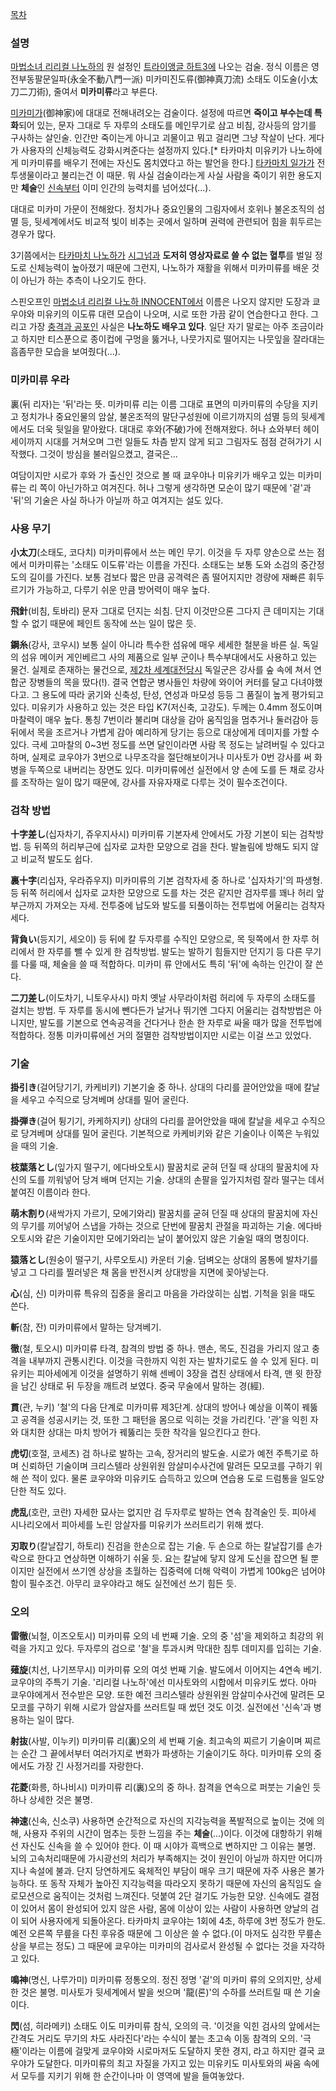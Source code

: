 [[목차]]
=== 설명 ===
[[마법소녀 리리컬 나노하]]의 원 설정인 [[트라이앵글 하트3]]에 나오는 검술. 정식 이름은 영전부동팔문일파(永全不動八門一派) 미카미진도류(御神真刀流) 소태도 이도술(小太刀二刀術), 줄여서 '''미카미류'''라고 부른다.

[[미카미]]가(御神家)에 대대로 전해내려오는 검술이다. 설정에 따르면 '''죽이고 부수는데 특화'''되어 있는, 문자 그대로 두 자루의 소태도를 메인무기로 삼고 비침, 강사등의 암기를 구사하는 살인술. 인간만 죽이는게 아니고 괴물이고 뭐고 걸리면 그냥 작살이 난다. 게다가 사용자의 신체능력도 강화시켜준다는 설정까지 있다.[* 타카마치 미유키가 나노하에게 미카미류를 배우기 전에는 자신도 몸치였다고 하는 발언을 한다.] [[타카마치 일가]]가 전투생물이라고 불리는건 이 때문. 뭐 사실 검술이라는게 사실 사람을 죽이기 위한 용도지만 '''체술'''인 [[신속]]부터 이미 인간의 능력치를 넘어섰다(...). 

대대로 미카미 가문이 전해왔다. 정치가나 중요인물의 그림자에서 호위나 불온조직의 섬멸 등, 뒷세계에서도 비교적 빛이 비추는 곳에서 일하며 권력에 관련되어 힘을 휘두르는 경우가 많다.

3기쯤에서는 [[타카마치 나노하]]가 [[시그넘]]과 '''도저히 영상자료로 쓸 수 없는 혈투'''를 벌일 정도로 신체능력이 높아졌기 때문에 그런지, 나노하가 재활을 위해서 미카미류를 배운 것이 아닌가 하는 추측이 나오기도 한다.

스핀오프인 [[마법소녀 리리컬 나노하 INNOCENT]]에서 이름은 나오지 않지만 도장과 쿄우야와 미유키의 이도류 대련 모습이 나오며, 시로 또한 가끔 같이 연습한다고 한다. 그리고 가장 [[충격과 공포]]인 사실은 '''나노하도 배우고 있다'''. 일단 자기 말로는 아주 조금이라고 하지만 티스푼으로 종이컵에 구멍을 뚫거나, 나뭇가지로 떨어지는 나뭇잎을 잘라대는 흠좀무한 모습을 보여줬다(...).

=== 미카미류 우라 ===
裏(뒤 리자)는 '뒤'라는 뜻. 미카미류 리는 이름 그대로 표면의 미카미류의 수당을 지키고 정치가나 중요인물의 암살, 불온조적의 말단구성원에 이르기까지의 섬멸 등의 뒷세계에서도 더욱 뒷일을 맡아왔다. 대대로 후와(不破)가에 전해져왔다. 허나 쇼와부터 헤이세이까지 시대를 거쳐오며 그런 일들도 차츰 받지 않게 되고 그림자도 점점 걷혀가기 시작했다. 그것이 방심을 불러일으켰고, 결국은...

여담이지만 시로가 후와 가 출신인 것으로 볼 때 쿄우야나 미유키가 배우고 있는 미카미류는 리 쪽이 아닌가하고 여겨진다. 허나 그렇게 생각하면 모순이 많기 때문에 '겉'과 '뒤'의 기술은 사실 하나가 아닐까 하고 여겨지는 설도 있다.

=== 사용 무기 ===
'''小太刀'''(소태도, 코다치)
미카미류에서 쓰는 메인 무기. 이것을 두 자루 양손으로 쓰는 점에서 미카미류는 '소태도 이도류'라는 이름을 가진다. 소태도는 보통 도와 소검의 중간정도의 길이를 가진다. 보통 검보다 짧은 만큼 공격력은 좀 떨어지지만 경량에 재빠른 휘두르기가 가능하고, 다루기 쉬운 만큼 방어력이 매우 높다.
 
'''飛針'''(비침, 토바리)
문자 그대로 던지는 쇠침. 단지 이것만으론 그다지 큰 데미지는 기대할 수 없기 때문에 페인트 동작에 쓰는 일이 많은 듯.
 
'''鋼糸'''(강사, 코우시)
보통 실이 아니라 특수한 섬유에 매우 세세한 철분을 바른 실.
독일의 섬유 메이커 게인베르그 사의 제품으로 일부 군이나 특수부대에서도 사용하고 있는 물건. 실제로 존재하는 물건으로, [[제2차 세계대전]]당시 독일군은 강사를 숲 속에 쳐서 연합군 장병들의 목을 땄다(!). 결국 연합군 병사들인 차량에 와이어 커터를 달고 다녀야했다고. 그 용도에 따라 굵기와 신축성, 탄성, 연성과 마모성 등등 그 품질이 높게 평가되고 있다.
미유키가 사용하고 있는 것은 타입 K7(저신축, 고강도). 두께는 0.4mm 정도이며 마찰력이 매우 높다. 통칭 7번이라 불리며 대상을 감아 움직임을 멈추거나 둘러감아 등 뒤에서 목을 조르거나 가볍게 감아 예리하게 당기는 등으로 대상에게 데미지를 가할 수 있다.
극세 고마찰의 0~3번 정도를 쓰면 달인이라면 사람 목 정도는 날려버릴 수 있다고 하며, 실제로 쿄우야가 3번으로 나무조각을 절단해보이거나 미사토가 0번 강사를 써 화병을 두쪽으로 내버리는 장면도 있다.
미카미류에선 실전에서 양 손에 도를 든 채로 강사를 조작하는 일이 많기 때문에, 강사를 자유자재로 다루는 것이 필수조건이다.

=== 검착 방법 ===
'''十字差し'''(십자차기, 쥬우지사시)
미카미류 기본자세 안에서도 가장 기본이 되는 검착방법.
등 뒤쪽의 허리부근에 십자로 교차한 모양으로 검을 찬다.
발놀림에 방해도 되지 않고 비교적 발도도 쉽다.
 
'''裏十字'''(리십자, 우라쥬우지)
미카미류의 기본 검착자세 중 하나로 '십자차기'의 파생형.
등 뒤쪽 허리에서 십자로 교차한 모양으로 도를 차는 것은 같지만 검자루를 꽤나 허리 앞부근까지 가져오는 자세.
전투중에 납도와 발도를 되풀이하는 전투법에 어울리는 검착자세다.
 
'''背負い'''(등지기, 세오이)
등 뒤에 칼 두자루를 수직인 모양으로, 목 뒷쪽에서 한 자루 허리에서 한 자루를 뺄 수 있게 한 검착방법. 
발도는 발하기 힘들지만 던지기 등 다른 무기를 다룰 때, 체술을 쓸 때 적합하다.
미카미 류 안에서도 특히 '뒤'에 속하는 인간이 잘 쓴다.
 
'''二刀差し'''(이도차기, 니토우사시)
마치 옛날 사무라이처럼 허리에 두 자루의 소태도를 걸치는 방법.
두 자루를 동시에 뺀다든가 날거나 뛰기엔 그다지 어울리는 검착방법은 아니지만, 발도를 기본으로 연속공격을 건다거나 한손 한 자루로 싸울 때가 많을 전투법에 적합하다.
정통 미카미류에선 거의 절멸한 검착방법이지만 시로는 이걸 쓰고 있었다.

=== 기술 ===
'''掛引き'''(걸어당기기, 카케비키)
기본기술 중 하나. 상대의 다리를 끌어안았을 때에 칼날을 세우고 수직으로 당겨베며 상대를 밀어 굴린다.

'''掛弾き'''(걸어 튕기기, 카케하지키)
상대의 다리를 끌어안았을 때에 칼날을 세우고 수직으로 당겨베며 상대를 밀어 굴린다. 기본적으로 카케비키와 같은 기술이나 이쪽은 누워있을 때의 기술.

'''枝葉落とし'''(잎가지 떨구기, 에다바오토시)
팔꿈치로 굳혀 던질 때 상대의 팔꿈치에 자신의 도를 끼워넣어 당겨 배며 던지는 기술.
상대의 손팔을 잎가지처럼 잘라 떨구는 데서 붙여진 이름이라 한다.
 
'''萌木割り'''(새싹가지 가르기, 모에기와리)
팔꿈치를 굳혀 던질 때 상대의 팔꿈치에 자신의 무기를 끼어넣어 스냅을 가하는 것으로 단번에 팔꿈치 관절을 파괴하는 기술.
에다바오토시와 같은 기술이지만 모에기와리는 날이 붙어있지 않은 기술일 때의 명칭이다.

'''猿落とし'''(원숭이 떨구기, 사루오토시)
카운터 기술. 덤벼오는 상대의 몸통에 발차기를 넣고 그 다리를 찔러넣은 채 몸을 반전시켜 상대방을 지면에 꽂아넣는다.

'''心'''(심, 신)
미카미류 특유의 집중을 올리고 마음을 가라앉히는 심법.
기척을 읽을 때도 쓴다.

'''斬'''(참, 잔)
미카미류에서 말하는 당겨베기.

'''徹'''(철, 토오시)
미카미류 타격, 참격의 방법 중 하나. 맨손, 목도, 진검을 가리지 않고 충격을 내부까지 관통시킨다.
이것을 극한까지 익힌 자는 발차기로도 쓸 수 있게 된다.
미유키는 피아세에게 이것을 설명하기 위해 센베이 3장을 겹친 상태에서 타격, 맨 윗 한장을 남긴 상태로 뒤 두장을 깨트려 보였다. 중국 무술에서 말하는 경(經). 

'''貫'''(관, 누키)
'철'의 다음 단계로 미카미류 제3단계. 상대의 방어나 예상을 이쪽이 꿰뚫고 공격을 성공시키는 것, 또한 그 패턴을 몸으로 익히는 것을 가리킨다.
'관'을 익힌 자와 대치한 상대는 마치 방어가 꿰뚫리는 듯한 착각을 일으킨다고 한다.

'''虎切'''(호절, 코세츠)
검 하나로 발하는 고속, 장거리의 발도술.
시로가 예전 주특기로 하며 신뢰하던 기술이며 크리스텔라 상원위원 암살미수사건에 말려든 모모코를 구하기 위해 쓴 적이 있다.
물론 쿄우야와 미유키도 습득하고 있으며 연습용 도로 드럼통을 일도양단한 적도 있다.

'''虎乱'''(호란, 코란)
자세한 묘사는 없지만 검 두자루로 발하는 연속 참격술인 듯.
피아세 시나리오에서 피아세를 노린 암살자를 미유키가 쓰러트리기 위해 썼다.

'''刃取り'''(칼날잡기, 하토리)
진검을 한손으로 잡는 기술. 두 손으로 하는 칼날잡기를 손가락으로 한다고 연상하면 이해하기 쉬울 듯.
요는 칼날에 닿지 않게 도신을 잡으면 될 뿐이지만 실전에서 쓰기엔 상상을 초월하는 집중력에 더해 악력이 가볍게 100kg은 넘어야 함이 필수조건. 아무리 쿄우야라고 해도 실전에선 쓰기 힘든 듯.

=== 오의 ===
'''雷徹'''(뇌철, 이즈오토시)
미카미류 오의 네 번째 기술. 오의 중 '섬'을 제외하고 최강의 위력을 가지고 있다.
두자루의 검으로 '철'을 투과시켜 막대한 침투 데미지를 입히는 기술.

'''薙旋'''(치선, 나기쯔무시)
미카미류 오의 여섯 번째 기술. 발도에서 이어지는 4연속 베기. 쿄우야의 주특기 기술.
'리리컬 나노하'에선 미사토와의 시합에서 미유키도 썼다. 아마 쿄우야에게서 전수받은 모양. 
또한 예전 크리스텔라 상원위원 암살미수사건에 말려든 모모코를 구하기 위해 시로가 암살자를 쓰러트릴 때 썼던 것도 이것.
실전에선 '신속'과 병용하는 일이 많다.

'''射抜'''(사발, 이누키)
미카미류 리(裏)오의 세 번째 기술. 최고속의 찌르기 기술이며 찌르는 순간 그 끝에서부터 여러가지로 변화가 파생하는 기술이기도 하다.
미카미류 오의 중에서도 가장 긴 사정거리를 자랑한다.

'''花菱'''(화릉, 하나비시)
미카미류 리(裏)오의 중 하나. 참격을 연속으로 퍼붓는 기술인 듯 하나 상세한 것은 불명.

'''神速'''(신속, 신소쿠)
사용하면 순간적으로 자신의 지각능력을 폭발적으로 높이는 것에 의해, 사용자 주위의 시간이 멈추는 듯한 느낌을 주는 '''체술'''(...)이다. 이것에 대항하기 위해선 자신도 신속을 쓸 수 있어야 한다. 이 때 시야가 흑백으로 변하지만 그 이유는 불명. 뇌의 고속처리때문에 가시광선의 처리가 부족해지는 것이 원인이 아닐까 하지만 어디까지나 속설에 불과. 단지 당연하게도 육체적인 부담이 매우 크기 때문에 자주 사용은 불가능하다. 또 동작 자체가 높아진 지각능력을 따라오지 못하기 때문에 자신의 움직임도 슬로모션으로 움직이는 것처럼 느껴진다. 덧붙여 2단 걸기도 가능한 모양.
신속에도 결점이 있어서 몸이 완성되어 있지 않은 사람, 몸에 이상이 있는 사람이 사용하면 양날의 검이 되어 사용자에게 되돌아온다. 타카마치 쿄우야는 1회에 4초, 하루에 3번 정도가 한도. 예전 오른쪽 무릎을 다친 후유증 때문에 그 이상은 쓸 수 없다.(이 마저도 심각한 무릎손상을 부르는 정도) 그 때문에 쿄우야는 미카미의 검사로서 완성될 수 없다는 것을 자각하고 있다.

'''鳴神'''(명신, 나루가미)
미카미류 정통오의.
정진 정명 '겉'의 미카미 류의 오의지만, 상세한 것은 불명.
미사토가 뒷세계에서 발을 씻으며 '龍(론)'의 수하를 쓰러트릴 때 쓴 기술이다.

'''閃'''(섬, 히라메키)
소태도 이도 미카미류 참식, 오의의 극.
'이것을 익힌 검사의 앞에서는 간격도 거리도 무기의 차도 사라진다'라는 수식이 붙는 초고속 이동 참격의 오의.
'극極'이라는 이름에 걸맞게 쿄우야와 시로마저도 도달하지 못한 경지, 라고 하지만 결국 쿄우야가 도달한다.
미카미류의 최고 자질을 가지고 있는 미유키도 미사토와의 싸움 속에서 모두를 지키기 위해 한 순간이나마 이 영역에 발을 들여놓았다.
